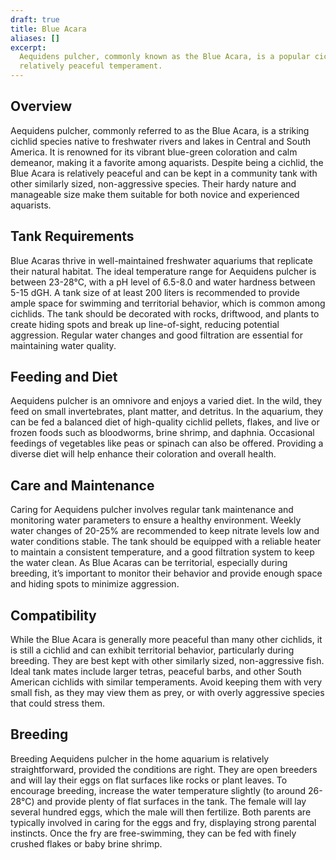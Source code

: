 ```yaml
---
draft: true
title: Blue Acara
aliases: []
excerpt:
  Aequidens pulcher, commonly known as the Blue Acara, is a popular cichlid known for its vibrant coloration and
  relatively peaceful temperament.
---
```


## Overview

Aequidens pulcher, commonly referred to as the Blue Acara, is a striking cichlid species native to freshwater rivers and
lakes in Central and South America. It is renowned for its vibrant blue-green coloration and calm demeanor, making it a
favorite among aquarists. Despite being a cichlid, the Blue Acara is relatively peaceful and can be kept in a community
tank with other similarly sized, non-aggressive species. Their hardy nature and manageable size make them suitable for
both novice and experienced aquarists.

## Tank Requirements

Blue Acaras thrive in well-maintained freshwater aquariums that replicate their natural habitat. The ideal temperature
range for Aequidens pulcher is between 23-28°C, with a pH level of 6.5-8.0 and water hardness between 5-15 dGH. A tank
size of at least 200 liters is recommended to provide ample space for swimming and territorial behavior, which is common
among cichlids. The tank should be decorated with rocks, driftwood, and plants to create hiding spots and break up
line-of-sight, reducing potential aggression. Regular water changes and good filtration are essential for maintaining
water quality.

## Feeding and Diet

Aequidens pulcher is an omnivore and enjoys a varied diet. In the wild, they feed on small invertebrates, plant matter,
and detritus. In the aquarium, they can be fed a balanced diet of high-quality cichlid pellets, flakes, and live or
frozen foods such as bloodworms, brine shrimp, and daphnia. Occasional feedings of vegetables like peas or spinach can
also be offered. Providing a diverse diet will help enhance their coloration and overall health.

## Care and Maintenance

Caring for Aequidens pulcher involves regular tank maintenance and monitoring water parameters to ensure a healthy
environment. Weekly water changes of 20-25% are recommended to keep nitrate levels low and water conditions stable. The
tank should be equipped with a reliable heater to maintain a consistent temperature, and a good filtration system to
keep the water clean. As Blue Acaras can be territorial, especially during breeding, it’s important to monitor their
behavior and provide enough space and hiding spots to minimize aggression.

## Compatibility

While the Blue Acara is generally more peaceful than many other cichlids, it is still a cichlid and can exhibit
territorial behavior, particularly during breeding. They are best kept with other similarly sized, non-aggressive fish.
Ideal tank mates include larger tetras, peaceful barbs, and other South American cichlids with similar temperaments.
Avoid keeping them with very small fish, as they may view them as prey, or with overly aggressive species that could
stress them.

## Breeding

Breeding Aequidens pulcher in the home aquarium is relatively straightforward, provided the conditions are right. They
are open breeders and will lay their eggs on flat surfaces like rocks or plant leaves. To encourage breeding, increase
the water temperature slightly (to around 26-28°C) and provide plenty of flat surfaces in the tank. The female will lay
several hundred eggs, which the male will then fertilize. Both parents are typically involved in caring for the eggs and
fry, displaying strong parental instincts. Once the fry are free-swimming, they can be fed with finely crushed flakes or
baby brine shrimp.
